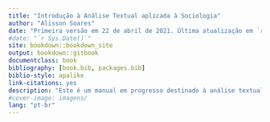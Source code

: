 ```yaml
--- 
title: "Introdução à Análise Textual aplicada à Sociologia"
author: "Alisson Soares"
date: "Primeira versão em 22 de abril de 2021. Última atualização em `r format(Sys.time(), '%d %B de %Y')`"
#date: "`r Sys.Date()`"
site: bookdown::bookdown_site
output: bookdown::gitbook
documentclass: book
bibliography: [book.bib, packages.bib]
biblio-style: apalike
link-citations: yes
description: "Este é um manual em progresso destinado à análise textual aplicada às ciências sociais, priorizando materiais gratuitos e de código aberto."
#cover-image: imagens/
lang: "pt-br"
---
```






